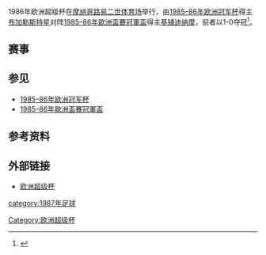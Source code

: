 {{Infobox football match
| title              = 1986年欧洲超级杯
| image              = 
| team1              = [[布加勒斯特星|布加勒斯特星]]
| team1association   = {{flagicon|ROU|1965|size=30px}}
| team1score         = 1
| team2              = [[基辅迪纳摩|基辅迪纳摩]]
| team2association   = {{flagicon|USSR|size=30px}}
| team2score         = 0
| details            = 
| date               = 1987年2月24日
| stadium            = [[路易二世体育场|路易二世体育场]]
| city               = [[摩纳哥|摩纳哥]]
| man_of_the_match1a = 
| referee            = {{flagicon|ITA|size=30px}}Luigi Agnolin
| attendance         = 8,456
| weather            = 
| previous           = [[1984年欧洲超级杯|1984]]
| next               = [[1987年欧洲超级杯|1987]]
}}
1986年欧洲超级杯在[[摩纳哥|摩纳哥]][[路易二世体育场|路易二世体育场]]举行，由[[1985–86年欧洲冠军杯|1985–86年欧洲冠军杯]]得主[[布加勒斯特星|布加勒斯特星]]对阵[[1985–86年歐洲盃賽冠軍盃|1985–86年歐洲盃賽冠軍盃]]得主[[基辅迪纳摩|基辅迪纳摩]]，前者以1-0夺冠<ref>{{Cite web| url= http://www.uefa.com/competitions/supercup/history/season=1986/intro.html| publisher= [[UEFA|UEFA]]| accessdate= 2008-03-14| title= Hagi style stirs Steaua| archiveurl= https://web.archive.org/web/20080331172400/http://www.uefa.com/competitions/SuperCup/history/Season=1986/intro.html| archivedate= 2008-03-31| deadurl= no}}</ref>。
==赛事==
{{Football box
|date=1987年2月24日
|team1=[[布加勒斯特星|布加勒斯特星]] {{Flagicon|ROU|1965}}
|score=1–0
|report=[http://www.uefa.com/uefasupercup/history/season=1986/index.html 报告]
|team2={{Flagicon|USSR}} [[基辅迪纳摩|基辅迪纳摩]]
|goals1=[[格奥尔基·哈吉|哈吉]] {{goal|44}}
|goals2=
|stadium=[[摩纳哥|摩纳哥]][[路易二世体育场|路易二世体育场]]
|attendance=8,456
|referee={{flagicon|ITA|size=30px}}Luigi Agnolin
}}
==参见==
*[[1985–86年欧洲冠军杯|1985–86年欧洲冠军杯]]
*[[1985–86年歐洲盃賽冠軍盃|1985–86年歐洲盃賽冠軍盃]]

==参考资料==
{{reflist}}

==外部链接==
* [https://web.archive.org/web/20050830105005/http://www.uefa.com/competitions/supercup/index.html 欧洲超级杯]
{{欧洲超级杯}}

{{DEFAULTSORT:1986 European Super Cup}}
[[Category:欧洲超级杯|Category:欧洲超级杯]]
[[category:1987年足球|category:1987年足球]]